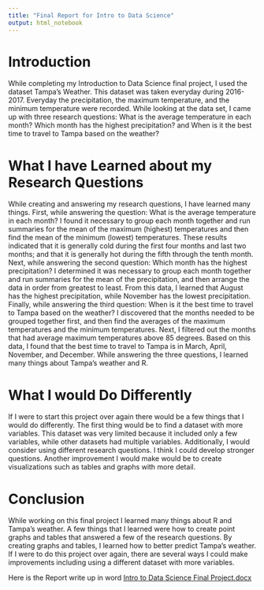 ```yaml
---
title: "Final Report for Intro to Data Science"
output: html_notebook
---
```


# Introduction 

While completing my Introduction to Data Science final project, I used the dataset Tampa’s Weather. This dataset was taken everyday during 2016-2017. Everyday the precipitation, the maximum temperature, and the minimum temperature were recorded. While looking at the data set, I came up with three research questions:  What is the average temperature in each month? Which month has the highest precipitation? and When is it the best time to travel to Tampa based on the weather? 

# What I have Learned about my Research Questions

While creating and answering my research questions, I have learned many things. First, while answering the question: What is the average temperature in each month? I found it necessary to group each month together and run summaries for the mean of the maximum (highest) temperatures and then find the mean of the minimum (lowest) temperatures. These results indicated that it is generally cold during the first four months and last two months; and that it is generally hot during the fifth through the tenth month. Next, while answering the second question: Which month has the highest precipitation? I determined it was necessary to group each month together and run summaries for the mean of the precipitation, and then arrange the data in order from greatest to least. From this data, I learned that August has the highest precipitation, while November has the lowest precipitation. Finally, while answering the third question: When is it the best time to travel to Tampa based on the weather? I discovered that the months needed to be grouped together first, and then find the averages of the maximum temperatures and the minimum temperatures. Next, I filtered out the months that had average maximum temperatures above 85 degrees. Based on this data, I found that the best time to travel to Tampa is in March, April, November, and December. While answering the three questions, I learned many things about Tampa’s weather and R.

# What I would Do Differently 

If I were to start this project over again there would be a few things that I would do differently. The first thing would be to find a dataset with more variables. This dataset was very limited because it included only a few variables, while other datasets had multiple variables. Additionally, I would consider using different research questions. I think I could develop stronger questions. Another improvement I would make would be to create visualizations such as tables and graphs with more detail. 

# Conclusion 

While working on this final project I learned many things about R and Tampa’s weather. A few things that I learned were how to create point graphs and tables that answered a few of the research questions. By creating graphs and tables, I learned how to better predict Tampa’s weather. If I were to do this project over again, there are several ways I could make improvements including using a different dataset with more variables. 



Here is the Report write up in word [Intro to Data Science Final Project.docx](https://github.com/mwakefield2/final_project/files/6964058/Intro.to.Data.Science.Final.Project.docx)

